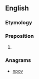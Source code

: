 ==English==

===Etymology===
{{compound|vp|on}}

===Preposition===
{{en-prep}}

# {{obsolete spelling of|upon}}

===Anagrams===
* [[npov#English|npov]]